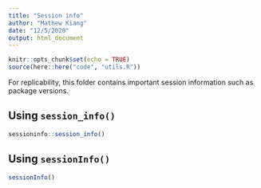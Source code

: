 ```yaml
---
title: "Session info"
author: "Mathew Kiang"
date: "12/5/2020"
output: html_document
---
```


```r
knitr::opts_chunk$set(echo = TRUE)
source(here::here("code", "utils.R"))
```

For replicability, this folder contains important session information such as package versions. 

## Using `session_info()`

```r
sessioninfo::session_info()
```

## Using `sessionInfo()`

```r
sessionInfo()
```
